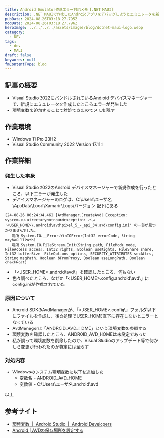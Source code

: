 ```yaml
---
title: Android Emulator作成エラー対応メモ【.NET MAUI】
description: .NET MAUIで作成したAndroidアプリをデバッグしようとエミュレータを新規作成しようとしたところ、エラーが発生した。原因はエミュレータ作成パス。環境変数を追加することで解決できたのでメモを残す。
pubDate: 2024-08-26T03:18:27.795Z
modDate: 2024-08-26T03:18:27.796Z
heroImage: ../../../../assets/images/blog/dotnet-maui-logo.webp
category:
  - DEV
tags:
  - dev
  - MAUI
draft: false
keywords: null
fmContentType: blog
---
```



## 記事の概要

- Visual Studio 2022にバンドルされているAndroid デバイスマネージャーで、新規にエミュレータを作成したところエラーが発生した
- 環境変数を追加することで対処できたのでメモを残す

## 作業環境

- Windows 11 Pro 23H2
- Visual Studio Community 2022 Version 17.11.1

## 作業詳細

### 発生した事象

- Visual Studio 2022のAndroid デバイスマネージャーで新規作成を行ったところ、以下エラーが発生した
- デバイスマネージャーのログは、C:\Users\ユーザ名\AppData\Local\Xamarin\Logs\バージョン 配下にある

```log devicemanager.log
[24-08-26 00:24:34.46] [AvdManager.CreateAvd] Exception: System.IO.DirectoryNotFoundException: パス '<USER_HOME>\.android\avd\pixel_5_-_api_34.avd\config.ini' の一部が見つかりませんでした。
   場所 System.IO.__Error.WinIOError(Int32 errorCode, String maybeFullPath)
   場所 System.IO.FileStream.Init(String path, FileMode mode, FileAccess access, Int32 rights, Boolean useRights, FileShare share, Int32 bufferSize, FileOptions options, SECURITY_ATTRIBUTES secAttrs, String msgPath, Boolean bFromProxy, Boolean useLongPath, Boolean checkHost)
```

- 「\<USER_HOME\>\.android\avd\」を確認したところ、何もない
- 色々調べたところ、なぜか「\<USER_HOME\>\.config\.android\avd\」にconfig.iniが作成されていた

### 原因について

- Android SDKのAvdManagerが、「\<USER_HOME\>\.config\」フォルダ以下にファイルを作成し、後の処理でUSER_HOME直下に存在しないとエラーとなっている
- AvdManagerは「ANDROID_AVD_HOME」という環境変数を参照する
- 環境変数を確認したところ、ANDROID_AVD_HOMEは未設定であった
- 私が誤って環境変数を削除したのか、Visual Studioのアップデート等で何かしら変更が行われたのか特定には至らず

### 対処内容

- Windowsのシステム環境変数に以下を追加した
  - 変数名 - ANDROID_AVD_HOME
  - 変数値 - C:\Users\ユーザ名\.android\avd

以上

## 参考サイト

- [環境変数  |  Android Studio  |  Android Developers](https://developer.android.com/tools/variables?hl=ja)
- [Android | AVDの保存場所を設定する](https://www.javadrive.jp/android/emulator/index2.html)
